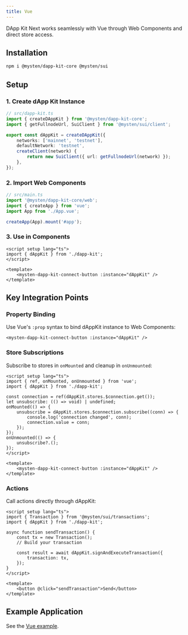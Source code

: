 ```yaml
---
title: Vue
---
```


DApp Kit Next works seamlessly with Vue through Web Components and direct store access.

## Installation

```sh npm2yarn
npm i @mysten/dapp-kit-core @mysten/sui
```

## Setup

### 1. Create dApp Kit Instance

```ts
// src/dapp-kit.ts
import { createDAppKit } from '@mysten/dapp-kit-core';
import { getFullnodeUrl, SuiClient } from '@mysten/sui/client';

export const dAppKit = createDAppKit({
	networks: ['mainnet', 'testnet'],
	defaultNetwork: 'testnet',
	createClient(network) {
		return new SuiClient({ url: getFullnodeUrl(network) });
	},
});
```

### 2. Import Web Components

```ts
// src/main.ts
import '@mysten/dapp-kit-core/web';
import { createApp } from 'vue';
import App from './App.vue';

createApp(App).mount('#app');
```

### 3. Use in Components

```vue
<script setup lang="ts">
import { dAppKit } from './dapp-kit';
</script>

<template>
	<mysten-dapp-kit-connect-button :instance="dAppKit" />
</template>
```

## Key Integration Points

### Property Binding

Use Vue's `:prop` syntax to bind dAppKit instance to Web Components:

```vue
<mysten-dapp-kit-connect-button :instance="dAppKit" />
```

### Store Subscriptions

Subscribe to stores in `onMounted` and cleanup in `onUnmounted`:

```vue
<script setup lang="ts">
import { ref, onMounted, onUnmounted } from 'vue';
import { dAppKit } from './dapp-kit';

const connection = ref(dAppKit.stores.$connection.get());
let unsubscribe: (() => void) | undefined;
onMounted(() => {
	unsubscribe = dAppKit.stores.$connection.subscribe((conn) => {
		console.log('connection changed', conn);
		connection.value = conn;
	});
});
onUnmounted(() => {
	unsubscribe?.();
});
</script>

<template>
	<mysten-dapp-kit-connect-button :instance="dAppKit" />
</template>
```

### Actions

Call actions directly through dAppKit:

```vue
<script setup lang="ts">
import { Transaction } from '@mysten/sui/transactions';
import { dAppKit } from './dapp-kit';

async function sendTransaction() {
	const tx = new Transaction();
	// Build your transaction

	const result = await dAppKit.signAndExecuteTransaction({
		transaction: tx,
	});
}
</script>

<template>
	<button @click="sendTransaction">Send</button>
</template>
```

## Example Application

See the
[Vue example](https://github.com/MystenLabs/ts-sdks/tree/main/packages/dapp-kit-next/examples/vue/simple).

